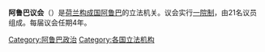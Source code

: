 {{Infobox legislature
 | name               = 阿魯巴議會
 | native_name        = <small>Staten van Aruba</small>
 | native_name_lang   =
 | transcription_name =
 | legislature        = 
 | coa_pic            = Coat of arms of Aruba.svg
 | coa_res            = 150px
 | coa_alt            =
 | foundation         = {{Start date|1986|01|01}}
 | house_type         = 一院制
 | body               =
 | houses             =
 | leader1_type       = 
 | leader1            = 
 | party1             =
 | election1          =
 | leader2_type       = 總督
 | leader2            = 
 | party2             =
 | election2          =
 | leader3_type       = 議長
 | leader3            = 
 | party3             = 
 | election3          =
 | members            = 21
 | house1             = 
 | structure1         = 
 | structure1_res     = 
 | structure1_alt     =
 | political_groups1  
 | committees1        =   
 | voting_system1     = [[比例代表制|比例代表制]]
 | last_election1     = 
 | previous_election1 =
 | session_room       = Parlamentodiaruba.jpg
 | session_res        = 200px
 | session_alt        =
 | meeting_place      = [[奧倫吉士達_(阿魯巴)|奧倫吉士達]]
 | website            = {{URL|www.parlamento.aw}}
 | footnotes          =
 | motto              =
}}
'''阿鲁巴议会'''（{{lang-nl|Staten van Aruba}}）是[[荷兰|荷兰]][[构成国|构成国]][[阿鲁巴|阿鲁巴]]的立法机关。议会实行[[一院制|一院制]]，由21名议员组成。每届议会任期4年。

{{美洲题目|议会}}

[[Category:阿鲁巴政治|Category:阿鲁巴政治]]
[[Category:各国立法机构|Category:各国立法机构]]
